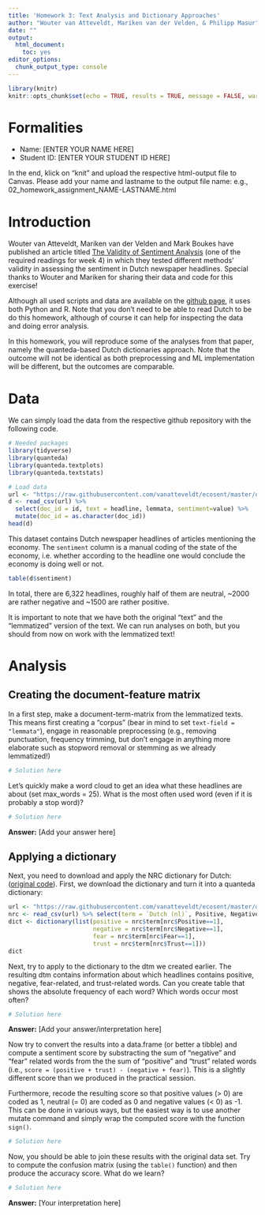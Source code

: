 ```yaml
---
title: 'Homework 3: Text Analysis and Dictionary Approaches'
author: "Wouter van Atteveldt, Mariken van der Velden, & Philipp Masur"
date: ""
output:
  html_document:
    toc: yes
editor_options:
  chunk_output_type: console
---
```


```r
library(knitr)
knitr::opts_chunk$set(echo = TRUE, results = TRUE, message = FALSE, warning = FALSE)
```

# Formalities

- Name:         [ENTER YOUR NAME HERE]
- Student ID:   [ENTER YOUR STUDENT ID HERE]   

In the end, klick on "knit" and upload the respective html-output file to Canvas. Please add your name and lastname to the output file name:
e.g., 02_homework_assignment_NAME-LASTNAME.html

# Introduction 

Wouter van Atteveldt, Mariken van der Velden and Mark Boukes have published an article titled [The Validity of Sentiment Analysis](https://raw.githubusercontent.com/vanatteveldt/ecosent/master/report/atteveldt_sentiment.pdf) (one of the required readings for week 4) in which they tested different methods' validity in assessing the sentiment in Dutch newspaper headlines. Special thanks to Wouter and Mariken for sharing their data and code for this exercise!

Although all used scripts and data are available on the [github page](https://github.com/vanatteveldt/ecosent),
it uses both Python and R.
Note that you don't need to be able to read Dutch to be do this homework,
although of course it can help for inspecting the data and doing error analysis.

In this homework, you will reproduce some of the analyses from that paper,
namely the quanteda-based Dutch dictionaries approach. Note that the outcome will not be identical as both preprocessing and ML implementation will be different,
but the outcomes are comparable. 


# Data 

We can simply load the data from the respective github repository with the following code. 

```r
# Needed packages
library(tidyverse)
library(quanteda)
library(quanteda.textplots)
library(quanteda.textstats)

# Load data
url <- "https://raw.githubusercontent.com/vanatteveldt/ecosent/master/data/intermediate/sentences_ml.csv"
d <- read_csv(url) %>% 
  select(doc_id = id, text = headline, lemmata, sentiment=value) %>%
  mutate(doc_id = as.character(doc_id))
head(d)
```

This dataset contains Dutch newspaper headlines of articles mentioning the economy. 
The `sentiment` column is a manual coding of the state of the economy, 
i.e. whether according to the headline one would conclude the economy is doing well or not. 

```r
table(d$sentiment)
```

In total, there are 6,322 headlines, roughly half of them are neutral, ~2000 are rather negative and ~1500 are rather positive.  

It is important to note that we have both the original "text" and the "lemmatized" version of the text. We can run analyses on both, but you should from now on work with the lemmatized text!

# Analysis

## Creating the document-feature matrix

In a first step, make a document-term-matrix from the lemmatized texts. This means first creating a "corpus" (bear in mind to set `text-field = "lemmata"`), engage in reasonable preprocessing (e.g., removing punctuation, frequency trimming, but don't engage in anything more elaborate such as stopword removal or stemming as we already lemmatized!)

```r
# Solution here
```

Let's quickly make a word cloud to get an idea what these headlines are about (set max_words = 25). What is the most often used word (even if it is probably a stop word)?

```r
# Solution here
```

**Answer:** [Add your answer here]


## Applying a dictionary

Next, you need to download and apply the NRC dictionary for Dutch: ([original code](https://github.com/vanatteveldt/ecosent/blob/master/src/data-processing/11_apply_dictionaries_quanteda.R)).
First, we download the dictionary and turn it into a quanteda dictionary:

```r
url <- "https://raw.githubusercontent.com/vanatteveldt/ecosent/master/data/raw/dictionaries/NRC-Emotion-Lexicon-v0.92-In105Languages-Nov2017Translations.csv"
nrc <- read_csv(url) %>% select(term = `Dutch (nl)`, Positive, Negative, Fear, Trust) %>% filter(term != 'NO TRANSLATION')
dict <- dictionary(list(positive = nrc$term[nrc$Positive==1],
                        negative = nrc$term[nrc$Negative==1],
                        fear = nrc$term[nrc$Fear==1],
                        trust = nrc$term[nrc$Trust==1]))
dict
```


Next, try to apply to the dictionary to the dtm we created earlier. The resulting dtm contains information about which headlines contains positive, negative, fear-related, and trust-related words. Can you create table that shows the absolute frequency of each word? Which words occur most often?

```r
# Solution here
```

**Answer:** [Add your answer/interpretation here]

Now try to convert the results into a data.frame (or better a tibble) and compute a sentiment score by substracting the sum of "negative" and "fear" related words from the the sum of "positive" and "trust" related words (i.e., `score = (positive + trust) - (negative + fear)`). This is a slightly different score than we produced in the practical session. 

Furthermore, recode the resulting score so that positive values (> 0) are coded as 1, neutral (= 0) are coded as 0 and negative values (< 0) as -1. This can be done in various ways, but the easiest way is to use another mutate command and simply wrap the computed score with the function `sign()`. 

```r
# Solution here
```

Now, you should be able to join these results with the original data set. Try to compute the confusion matrix (using the `table()` function) and then produce the accuracy score. What do we learn?

```r
# Solution here
```

**Answer:** [Your interpretation here]


